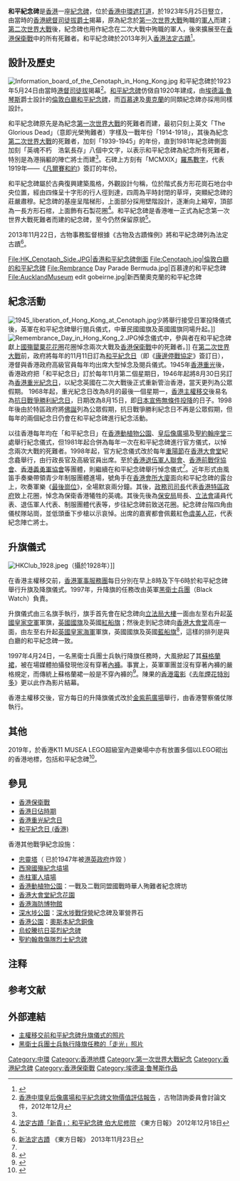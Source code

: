 
{{coord|22|16|53.57|N|114|09|38.24|E|region:HK_type:landmark|display=title|format=dms}}
{{Infobox Military Memorial
| name = 和平紀念碑
| image = File:The Cenotaph 2014.jpg
| caption = 香港和平紀念碑
| country = {{HKG}}
| commemorates = 在兩次世界大戰中的陣亡將士，以及[[香港保衛戰|香港保衛戰]]中的所有死難者
|unveiled = {{Start date and age|1923|5|25|df=yes}}
}}

'''和平紀念碑'''是[[香港|香港]]一座[[紀念碑|紀念碑]]，位於[[香港|香港]][[中環|中環]][[遮打道|遮打道]]，於1923年5月25日豎立，由當時的[[香港總督|香港總督]][[司徒拔|司徒拔]][[爵士|爵士]]揭幕，原為紀念於[[第一次世界大戰|第一次世界大戰]]殉職的[[軍人|軍人]]而建；[[第二次世界大戰|第二次世界大戰]]後，紀念碑也用作紀念在二次大戰中殉職的軍人，後來擴展至在[[香港保衛戰|香港保衛戰]]中的所有死難者。和平紀念碑於2013年列入[[香港法定古蹟|香港法定古蹟]]<ref>{{cite conference |title=《2013年古物及古蹟（歷史建築物的宣布）》 |date=2013-10-22 |publisher=香港立法會 |url=https://www.heritage.gov.hk/tc/doc/2013.11.27_LegCo_Brief.pdf |access-date=2018-11-13 |archive-date=2018-11-13 |archive-url=https://web.archive.org/web/20181113165722/https://www.heritage.gov.hk/tc/doc/2013.11.27_LegCo_Brief.pdf |dead-url=no }}</ref>。

== 設計及歷史 ==
[[File:Information_board_of_the_Cenotaph_in_Hong_Kong.jpg|thumb]]
和平紀念碑於1923年5月24日由當時[[港督|港督]][[司徒拔|司徒拔]]揭幕<ref name="aab">[http://www.aab.gov.hk/form/160meeting/AAB%2046%202011-12%20(Annex%20A)chi.pdf 香港中環皇后像廣場和平紀念碑文物價值評估報告] {{Wayback|url=http://www.aab.gov.hk/form/160meeting/AAB%2046%202011-12%20(Annex%20A)chi.pdf |date=20191026003553 }}，古物諮詢委員會討論文件，2012年12月</ref>。[[和平紀念碑|和平紀念碑]]仿傚自1920年建成，由[[埃德溫·魯琴斯|埃德溫·魯琴斯]]爵士設計的[[倫敦|倫敦]][[白廳|白廳]][[和平紀念碑_(倫敦)|和平紀念碑]]，而[[百慕達|百慕達]]及[[奧克蘭_(新西蘭)|奧克蘭]]的同類紀念碑亦採用同樣設計。

和平紀念碑原先是為紀念[[第一次世界大戰|第一次世界大戰]]的死難者而建，最初只刻上英文「The Glorious Dead」（意即光榮殉難者）字樣及一戰年份「1914-1918」，其後為紀念[[第二次世界大戰|第二次世界大戰]]的死難者，加刻「1939-1945」的年份，直到1981年紀念碑側面加刻「英魂不朽　浩氣長存」八個中文字，以表示和平紀念碑為紀念所有死難者，特別是為港捐軀的陣亡將士而建<ref name="aab"/>。石碑上方刻有「MCMXIX」[[羅馬數字|羅馬數字]]，代表1919年——《[[凡爾賽和約|凡爾賽和約]]》簽訂的年份{{efn|英國[[白廳|白廳]]的和平紀念碑兩側上方所刻的羅馬數字為「MCMXIV」及「MCMXIX」，分別象徵第一次世界大戰開始的1914年，以及凡爾賽和約簽訂的1919年。設計者埃德溫·魯琴斯在1944年元旦逝世，臨終前曾經表示和平紀念碑可以加刻年份的方式，同時紀念在第3次世界大戰的殉難者。1946年11月10日，英王喬治六世主持了紀念碑的重新揭幕式，在紀念碑的前後上方加刻「MCMXXXIX」及「MCMXLV」，以表示1939年至1945年間發生的第二次世界大戰。反觀香港的和平紀念碑兩側刻字均為「MCMXIX」，而且沒有再補上二戰的羅馬數字，因此並沒有完全按照倫敦白廳的和平紀念碑。}}。

和平紀念碑屬於古典復興建築風格，外觀設計勻稱，位於階式長方形花崗石地台中央位置，經由四條呈十字形的行人徑到達，四周為平時封閉的草坪，突顯紀念碑的莊嚴肅穆。紀念碑的基座呈階梯形，上面部分採用壁階設計，逐漸向上縮窄，頂部為一長方形石棺，上面飾有石製花圈<ref>[http://orientaldaily.on.cc/cnt/news/20121218/00176_047.html 法定古蹟「新貴」：和平紀念碑 伯大尼修院] {{Wayback|url=http://orientaldaily.on.cc/cnt/news/20121218/00176_047.html |date=20131203103323 }} 《東方日報》 2012年12月18日</ref>。和平紀念碑是香港唯一正式為紀念第一次世界大戰死難者而建的紀念碑，至今仍然保留原貌<ref name="aab"/>{{efn|另外還有一個專門紀念華人的「紀念戰時華人為同盟國殉難者」碑在[[香港動植物公園|香港動植物公園]]<ref>{{Cite web |url=http://heritagelover.mysinablog.com/index.php?op=ViewArticle&articleId=4812391 |title=戰爭華人紀念物 |accessdate=2018-04-05 |archive-date=2019-06-09 |archive-url=https://web.archive.org/web/20190609224708/http://heritagelover.mysinablog.com/index.php?op=ViewArticle&articleId=4812391 |dead-url=yes }}</ref>}}。

2013年11月22日，古物事務監督根據《古物及古蹟條例》將和平紀念碑列為法定古蹟<ref>[http://orientaldaily.on.cc/cnt/news/20131123/00176_024.html 新法定古蹟] {{Wayback|url=http://orientaldaily.on.cc/cnt/news/20131123/00176_024.html |date=20160304224226 }} 《東方日報》 2013年11月23日</ref>。

<gallery>
File:HK_Cenotaph_Side.JPG|香港和平紀念碑側面
File:Cenotaph.jpg|倫敦白廳的和平紀念碑
File:Rembrance Day Parade Bermuda.jpg|百慕達的和平紀念碑
File:AucklandMuseum edit gobeirne.jpg|新西蘭奧克蘭的和平紀念碑
</gallery>

== 紀念活動 ==
[[File:1945_liberation_of_Hong_Kong_at_Cenotaph.jpg|thumb]]少將舉行接受日軍投降儀式後，英軍在和平紀念碑舉行閱兵儀式，中華民國國旗及英國國旗同場升起。]]
[[File:Remembrance_Day_in_Hong_Kong_2.JPG|thumb]]悼念儀式中，參與者在和平紀念碑獻上[[國殤罌粟花|國殤罌粟花花圈]]花圈悼念兩次大戰及[[香港保衛戰|香港保衛戰]]中的死難者。]]
在[[第二次世界大戰|第二次世界大戰]]前，政府將每年的11月11日訂為[[和平紀念日_(香港)|和平紀念日]]（即《[[康邊停戰協定|康邊停戰協定]]》簽訂日），港督與香港政府高級官員每年均出席大型悼念及閱兵儀式。1945年[[香港重光|香港重光]]後，香港政府把「和平紀念日」訂於每年11月第二個星期日，1946年起將8月30日另訂為[[重光紀念日|香港重光紀念日]]，以紀念英國在二次大戰後正式重新管治香港，當天更列為公眾假期。
1968年起，重光紀念日改為8月的最後一個星期一，[[香港主權移交|香港主權移交]]後易名為[[抗日戰爭勝利紀念日|抗日戰爭勝利紀念日]]，日期改為8月15日，即[[日本投降|日本宣佈無條件投降]]的日子。1998年後由於特區政府將[[佛誕|佛誕]]列為公眾假期，抗日戰爭勝利紀念日不再是公眾假期，但每年的兩個紀念日仍會在和平紀念碑進行紀念活動。

以往香港每年均在「和平紀念日」在[[香港動植物公園|香港動植物公園]]、[[皇后像廣場|皇后像廣場]]及[[聖約翰座堂_(香港)|聖約翰座堂]]三處舉行紀念儀式，但1981年起合併為每年一次在和平紀念碑進行官方儀式，以悼念兩次大戰的死難者。1998年起，官方紀念儀式改於每年[[重陽節|重陽節]]在[[香港大會堂|香港大會堂]]紀念龕舉行，由行政長官及高級官員出席。至於[[香港退伍軍人聯會|香港退伍軍人聯會]]、[[香港前戰俘協會|香港前戰俘協會]]、[[香港義勇軍協會|香港義勇軍協會]]等團體，則繼續在和平紀念碑舉行悼念儀式<ref name="aab"/>。近年形式由風笛手奏樂帶領青少年制服團體進場，號角手在[[香港會所大廈|香港會所大廈]]面向和平紀念碑的露台上，吹奏軍樂《[[最後崗位|最後崗位]]》，全場默哀兩分鐘。其後，[[政務司司長|政務司司長]]代表[[香港特區政府|香港特區政府]]致上花圈，悼念為保衛香港犧牲的英魂。其後先後為[[保安局_(香港)|保安局]]局長、[[香港立法會|立法會]]議員代表、退伍軍人代表、制服團體代表等，步往紀念碑前致送花圈。紀念碑台階四角由儀杖隊站崗，並低頭垂下步槍以示哀悼。出席的嘉賓都會佩戴紅色[[虞美人_(花卉)|虞美人花]]，代表紀念陣亡將士。

== 升旗儀式 ==
[[File:HKClub_1928.jpeg|thumb]]（攝於1928年）]]

在香港主權移交前，[[香港軍事服務團|香港軍事服務團]]每日分別在早上8時及下午6時於和平紀念碑舉行升旗及降旗儀式。1997年，升降旗的任務改由英軍[[黑衛士兵團|黑衛士兵團]]（Black Watch）負責。

升旗儀式由三名旗手執行，旗手首先會在紀念碑向[[香港立法會大樓|立法局大樓]]一面由左至右升起[[英國皇家空軍|英國皇家空軍]]軍旗，[[英國國旗|英國國旗]]及英國[[紅船旗|紅船旗]]；然後走到紀念碑向[[香港大會堂|香港大會堂]]高座一面，由左至右升起[[英國皇家海軍|英國皇家海軍]]軍旗，英國國旗及英國[[藍船旗|藍船旗]]<ref name="香港和平紀念碑以昭忠義英烈">{{cite web |title=香港和平紀念碑－立於中環核心 以昭忠義英烈 |url=https://www.watershedhk.com/%E9%A6%99%E6%B8%AF%E5%92%8C%E5%B9%B3%E7%B4%80%E5%BF%B5%E7%A2%91%EF%BC%8D%E7%AB%8B%E6%96%BC%E4%B8%AD%E7%92%B0%E6%A0%B8%E5%BF%83-%E4%BB%A5%E6%98%AD%E5%BF%A0%E7%BE%A9%E8%8B%B1%E7%83%88/ |publisher=港識多史 |archive-url=https://web.archive.org/web/20220210060436/https://www.watershedhk.com/%E9%A6%99%E6%B8%AF%E5%92%8C%E5%B9%B3%E7%B4%80%E5%BF%B5%E7%A2%91%EF%BC%8D%E7%AB%8B%E6%96%BC%E4%B8%AD%E7%92%B0%E6%A0%B8%E5%BF%83-%E4%BB%A5%E6%98%AD%E5%BF%A0%E7%BE%A9%E8%8B%B1%E7%83%88/ |archive-date=2022-02-10 |deadurl=no |access-date=2021-11-18 }}</ref>，這樣的排列是與白廳的和平紀念碑一致。

1997年4月24日，一名黑衛士兵團士兵執行降旗任務時，大風掀起了其[[蘇格蘭裙|蘇格蘭裙]]，被在場媒體拍攝發現他沒有穿著[[內褲|內褲]]。事實上，英軍軍團並沒有穿著內褲的嚴格規定，而傳統上蘇格蘭裙一般是不穿內褲的<ref>{{cite web|url=http://www.howcast.com/guides/1572-How-To-Wear-a-Kilt|title=Howcast: How to wear a Kilt|archive-url=https://web.archive.org/web/20090202150459/http://www.howcast.com/guides/1572-How-To-Wear-a-Kilt|archive-date=2009-02-02|quote=第七項注明，嚴格傳統上蘇格蘭裙一般是不穿內褲的。|accessdate=2009-01-31|dead-url=yes}}</ref>。陳果的[[香港電影|香港電影]]《[[去年煙花特別多|去年煙花特別多]]》更以此作為影片結幕。

香港主權移交後，官方每日的升降旗儀式改於[[金紫荊廣場|金紫荊廣場]]舉行，由香港警察儀仗隊執行。

== 其他 ==
2019年，於香港K11 MUSEA LEGO超級室內遊樂場中亦有放置多個以LEGO砌出的香港地標，包括和平紀念碑<ref>{{Cite web |url=https://hk.ulifestyle.com.hk/activity/detail/115925/k11-musea-%E5%85%A8%E6%B8%AF%E9%A6%96%E9%96%93lego%E5%AE%A4%E5%85%A7%E9%81%8A%E6%A8%82%E5%A0%B4%E7%B2%BE%E5%93%81%E5%BA%97-%E8%BF%B7%E4%BD%A0%E9%A6%99%E6%B8%AF%E5%9C%B0%E6%A8%99-3%E7%B1%B3%E9%AB%98%E4%B8%AD%E9%8A%80%E5%A4%A7%E5%BB%88 |title=【K11 MUSEA】全港首間LEGO室內遊樂場精品店！迷你香港地標/3米高中銀大廈 |accessdate=2019-11-29 |archive-date=2020-03-27 |archive-url=https://web.archive.org/web/20200327010947/https://hk.ulifestyle.com.hk/activity/detail/115925/k11-musea-%E5%85%A8%E6%B8%AF%E9%A6%96%E9%96%93lego%E5%AE%A4%E5%85%A7%E9%81%8A%E6%A8%82%E5%A0%B4%E7%B2%BE%E5%93%81%E5%BA%97-%E8%BF%B7%E4%BD%A0%E9%A6%99%E6%B8%AF%E5%9C%B0%E6%A8%99-3%E7%B1%B3%E9%AB%98%E4%B8%AD%E9%8A%80%E5%A4%A7%E5%BB%88 |dead-url=no }}</ref>。

== 參見 ==
*[[香港保衛戰|香港保衛戰]]
*[[香港日佔時期|香港日佔時期]]
*[[香港重光紀念日|香港重光紀念日]]
*[[和平紀念日_(香港)|和平紀念日 (香港)]]

;香港其他戰爭紀念設施：
*[[香港忠靈塔|忠靈塔]]（ 已於1947年被[[港英政府|港英政府]]炸毀 ）
*[[西灣國殤紀念墳場|西灣國殤紀念墳場]]
*[[赤柱軍人墳場|赤柱軍人墳場]]
*[[香港動植物公園|香港動植物公園]]：一戰及二戰同盟國戰時華人殉難者紀念牌坊
*[[香港大會堂紀念花園|香港大會堂紀念花園]]
*[[香港海防博物館|香港海防博物館]]
*[[深水埗公園|深水埗公園]]：[[深水埗軍營|深水埗戰俘營]]紀念碑及軍營界石
*[[香港公園|香港公園]]：[[約翰·羅伯特·奧士本|奧斯本紀念銅像]]
*[[烏蛟騰抗日英烈紀念碑|烏蛟騰抗日英烈紀念碑]]
*[[聖約翰救傷隊烈士紀念碑|聖約翰救傷隊烈士紀念碑]]

== 注释 ==
{{notelist|iger=}}

== 参考文献 ==
{{Reflist|2}}

== 外部連結 ==
{{Commonscat|Cenotaph, Hong Kong}}
* [https://web.archive.org/web/20041017021231/http://www.geocities.com/jeffyam/c_m_turnover.htm 主權移交前和平紀念碑升旗儀式的照片]
* [https://web.archive.org/web/20070509172242/http://www.scottishwebcamslive.com/humour.htm 黑衛士兵團士兵執行降旗任務的「走光」照片]

{{香港法定古蹟}}

[[Category:中環|Category:中環]]
[[Category:香港地標|Category:香港地標]]
[[Category:第一次世界大戰紀念|Category:第一次世界大戰紀念]]
[[Category:香港紀念碑|Category:香港紀念碑]]
[[Category:香港保衛戰|Category:香港保衛戰]]
[[Category:埃德温·鲁琴斯作品|Category:埃德温·鲁琴斯作品]]
